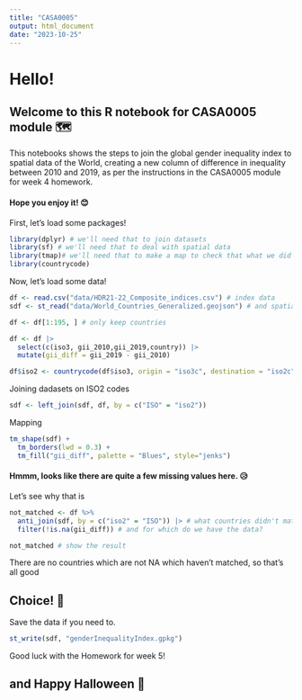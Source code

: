 ```yaml
---
title: "CASA0005"
output: html_document
date: "2023-10-25"
---
```


# Hello!

## Welcome to this R notebook for CASA0005 module 🗺

This notebooks shows the steps to join the global gender inequality index to spatial data of the World, creating a new column of difference in inequality between 2010 and 2019, as per the instructions in the CASA0005 module for week 4 homework.

#### Hope you enjoy it! 😊

First, let's load some packages!

```r
library(dplyr) # we'll need that to join datasets
library(sf) # we'll need that to deal with spatial data
library(tmap)# we'll need that to make a map to check that what we did looks correct
library(countrycode)
```

Now, let's load some data!

```r
df <- read.csv("data/HDR21-22_Composite_indices.csv") # index data
sdf <- st_read("data/World_Countries_Generalized.geojson") # and spatial data
```

```r
df <- df[1:195, ] # only keep countries

df <- df |> 
  select(c(iso3, gii_2010,gii_2019,country)) |> 
  mutate(gii_diff = gii_2019 - gii_2010)

df$iso2 <- countrycode(df$iso3, origin = "iso3c", destination = "iso2c")

```

Joining dadasets on ISO2 codes

```r
sdf <- left_join(sdf, df, by = c("ISO" = "iso2"))
```

Mapping

```r
tm_shape(sdf) +
  tm_borders(lwd = 0.3) +
  tm_fill("gii_diff", palette = "Blues", style="jenks")
```

#### Hmmm, looks like there are quite a few missing values here. 😥

Let's see why that is
```r
not_matched <- df %>%
  anti_join(sdf, by = c("iso2" = "ISO")) |> # what countries didn't match correctly?
  filter(!is.na(gii_diff)) # and for which do we have the data?

not_matched # show the result
```

There are no countries which are not NA which haven't matched, so that's all good

## Choice! 🤩

Save the data if you need to.

```r
st_write(sdf, "genderInequalityIndex.gpkg")
```

Good luck with the Homework for week 5!

## and Happy Halloween 🎃
